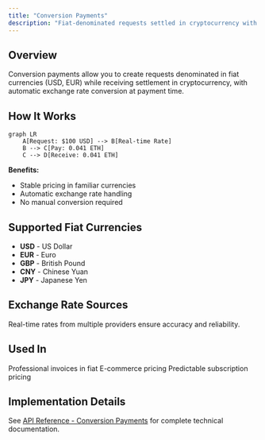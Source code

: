 ```yaml
---
title: "Conversion Payments"
description: "Fiat-denominated requests settled in cryptocurrency with real-time conversion"
---
```


## Overview

Conversion payments allow you to create requests denominated in fiat currencies (USD, EUR) while receiving settlement in cryptocurrency, with automatic exchange rate conversion at payment time.

## How It Works

```mermaid
graph LR
    A[Request: $100 USD] --> B[Real-time Rate] 
    B --> C[Pay: 0.041 ETH]
    C --> D[Receive: 0.041 ETH]
```

**Benefits:**
- Stable pricing in familiar currencies
- Automatic exchange rate handling
- No manual conversion required

## Supported Fiat Currencies

- **USD** - US Dollar
- **EUR** - Euro  
- **GBP** - British Pound
- **CNY** - Chinese Yuan
- **JPY** - Japanese Yen

## Exchange Rate Sources

Real-time rates from multiple providers ensure accuracy and reliability.

## Used In

<CardGroup cols={3}>
  <Card title="Invoicing" href="/use-cases/invoicing">
    Professional invoices in fiat
  </Card>
  
  <Card title="Checkout" href="/use-cases/checkout">
    E-commerce pricing
  </Card>
  
  <Card title="Subscriptions" href="/use-cases/subscriptions">
    Predictable subscription pricing
  </Card>
</CardGroup>

## Implementation Details

See [API Reference - Conversion Payments](/api-reference/conversion-payments) for complete technical documentation.